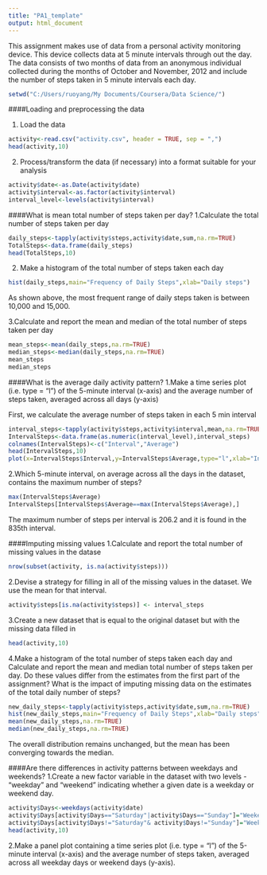 ```yaml
---
title: "PA1_template"
output: html_document
---
```


This assignment makes use of data from a personal activity monitoring device. This device collects data at 5 minute intervals through out the day. The data consists of two months of data from an anonymous individual collected during the months of October and November, 2012 and include the number of steps taken in 5 minute intervals each day.
```r
setwd("C:/Users/ruoyang/My Documents/Coursera/Data Science/")
```
####Loading and preprocessing the data

1. Load the data

```r
activity<-read.csv("activity.csv", header = TRUE, sep = ",")
head(activity,10)
```

2. Process/transform the data (if necessary) into a format suitable for your analysis

```r
activity$date<-as.Date(activity$date)
activity$interval<-as.factor(activity$interval)
interval_level<-levels(activity$interval)
```

####What is mean total number of steps taken per day?
1.Calculate the total number of steps taken per day
```r
daily_steps<-tapply(activity$steps,activity$date,sum,na.rm=TRUE)
TotalSteps<-data.frame(daily_steps)
head(TotalSteps,10)
```

2. Make a histogram of the total number of steps taken each day
```r
hist(daily_steps,main="Frequency of Daily Steps",xlab="Daily steps")
```

As shown above, the most frequent range of daily steps taken is between 10,000 and 15,000.

3.Calculate and report the mean and median of the total number of steps taken per day
```r
mean_steps<-mean(daily_steps,na.rm=TRUE)
median_steps<-median(daily_steps,na.rm=TRUE)
mean_steps
median_steps
```

####What is the average daily activity pattern?
1.Make a time series plot (i.e. type = "l") of the 5-minute interval (x-axis) and the average number of steps taken, averaged across all days (y-axis)

First, we calculate the average number of steps taken in each 5 min interval
```r
interval_steps<-tapply(activity$steps,activity$interval,mean,na.rm=TRUE)
IntervalSteps<-data.frame(as.numeric(interval_level),interval_steps)
colnames(IntervalSteps)<-c("Interval","Average")
head(IntervalSteps,10)
plot(x=IntervalSteps$Interval,y=IntervalSteps$Average,type="l",xlab="Intervals",ylab="Average number of steps")
```

2.Which 5-minute interval, on average across all the days in the dataset, contains the maximum number of steps?
```r
max(IntervalSteps$Average)
IntervalSteps[IntervalSteps$Average==max(IntervalSteps$Average),]
```

The maximum number of steps per interval is 206.2 and it is found in the 835th interval.

####Imputing missing values
1.Calculate and report the total number of missing values in the datase
```r
nrow(subset(activity, is.na(activity$steps)))     
```

2.Devise a strategy for filling in all of the missing values in the dataset. 
We use the mean for that interval.
```r
activity$steps[is.na(activity$steps)] <- interval_steps
```

3.Create a new dataset that is equal to the original dataset but with the missing data filled in
```r
head(activity,10)
```

4.Make a histogram of the total number of steps taken each day and Calculate and report the mean and median total number of steps taken per day. Do these values differ from the estimates from the first part of the assignment? What is the impact of imputing missing data on the estimates of the total daily number of steps?
```r
new_daily_steps<-tapply(activity$steps,activity$date,sum,na.rm=TRUE)
hist(new_daily_steps,main="Frequency of Daily Steps",xlab="Daily steps")
mean(new_daily_steps,na.rm=TRUE)
median(new_daily_steps,na.rm=TRUE)
```
The overall distribution remains unchanged, but the mean has been converging towards the median.

####Are there differences in activity patterns between weekdays and weekends?
1.Create a new factor variable in the dataset with two levels - "weekday" and "weekend" indicating whether a given date is a weekday or weekend day.
```r
activity$Days<-weekdays(activity$date)
activity$Days[activity$Days=="Saturday"|activity$Days=="Sunday"]="Weekend"
activity$Days[activity$Days!="Saturday"& activity$Days!="Sunday"]="Weekday"
head(activity,10)
```

2.Make a panel plot containing a time series plot (i.e. type = "l") of the 5-minute interval (x-axis) and the average number of steps taken, averaged across all weekday days or weekend days (y-axis). 
```r

```